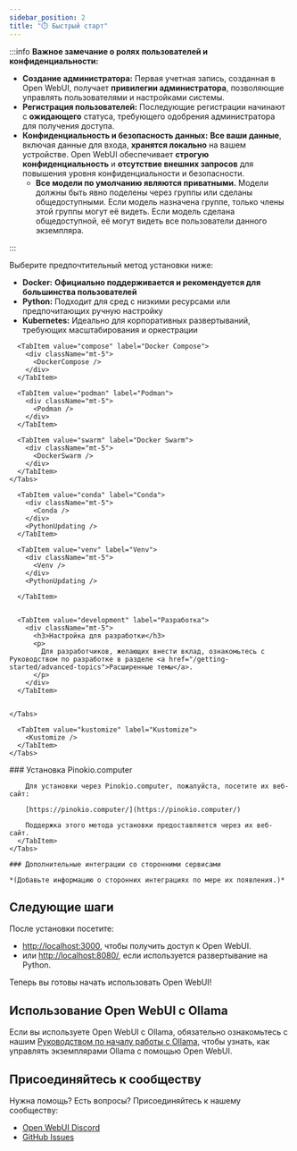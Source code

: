 ```yaml
---
sidebar_position: 2
title: "⏱️ Быстрый старт"
---
```




<TopBanners />

:::info **Важное замечание о ролях пользователей и конфиденциальности:**

- **Создание администратора:** Первая учетная запись, созданная в Open WebUI, получает **привилегии администратора**, позволяющие управлять пользователями и настройками системы.
- **Регистрация пользователей:** Последующие регистрации начинают с **ожидающего** статуса, требующего одобрения администратора для получения доступа.
- **Конфиденциальность и безопасность данных:** **Все ваши данные**, включая данные для входа, **хранятся локально** на вашем устройстве. Open WebUI обеспечивает **строгую конфиденциальность** и **отсутствие внешних запросов** для повышения уровня конфиденциальности и безопасности.
  - **Все модели по умолчанию являются приватными.** Модели должны быть явно поделены через группы или сделаны общедоступными. Если модель назначена группе, только члены этой группы могут её видеть. Если модель сделана общедоступной, её могут видеть все пользователи данного экземпляра.

:::

Выберите предпочтительный метод установки ниже:

- **Docker:** **Официально поддерживается и рекомендуется для большинства пользователей**
- **Python:** Подходит для сред с низкими ресурсами или предпочитающих ручную настройку
- **Kubernetes:** Идеально для корпоративных развертываний, требующих масштабирования и оркестрации


<Tabs>
  <TabItem value="docker" label="Docker">
    <Tabs>
      <TabItem value="docker" label="Docker">
        <div className="mt-5">
          <ManualDocker />
          <DockerUpdating />
        </div>
      </TabItem>

      <TabItem value="compose" label="Docker Compose">
        <div className="mt-5">
          <DockerCompose />
        </div>
      </TabItem>

      <TabItem value="podman" label="Podman">
        <div className="mt-5">
          <Podman />
        </div>
      </TabItem>

      <TabItem value="swarm" label="Docker Swarm">
        <div className="mt-5">
          <DockerSwarm />
        </div>
      </TabItem>
    </Tabs>

  </TabItem>
  <TabItem value="python" label="Python">
    <Tabs>
      <TabItem value="uv" label="uv">
        <div className="mt-5">
          <Uv />
        </div>
        <PythonUpdating />
      </TabItem>


      <TabItem value="conda" label="Conda">
        <div className="mt-5">
          <Conda />
        </div>
        <PythonUpdating />
      </TabItem>

      <TabItem value="venv" label="Venv">
        <div className="mt-5">
          <Venv />
        </div>
        <PythonUpdating />

      </TabItem>


      <TabItem value="development" label="Разработка">
        <div className="mt-5">
          <h3>Настройка для разработки</h3>
          <p>
            Для разработчиков, желающих внести вклад, ознакомьтесь с Руководством по разработке в разделе <a href="/getting-started/advanced-topics">Расширенные темы</a>.
          </p>
        </div>
      </TabItem>


    </Tabs>
  </TabItem>

  <TabItem value="kubernetes" label="Kubernetes">
    <Tabs>
      <TabItem value="helm" label="Helm">
        <Helm />
      </TabItem>

      <TabItem value="kustomize" label="Kustomize">
        <Kustomize />
      </TabItem>
    </Tabs>
  </TabItem>


  <TabItem value="third-party" label="Сторонние">
    <Tabs>
      <TabItem value="pinokio-computer" label="Pinokio.computer">
        ### Установка Pinokio.computer

        Для установки через Pinokio.computer, пожалуйста, посетите их веб-сайт:

        [https://pinokio.computer/](https://pinokio.computer/)

        Поддержка этого метода установки предоставляется через их веб-сайт.
      </TabItem>
    </Tabs>

    ### Дополнительные интеграции со сторонними сервисами

    *(Добавьте информацию о сторонних интеграциях по мере их появления.)*
  </TabItem>
</Tabs>

## Следующие шаги

После установки посетите:

- [http://localhost:3000](http://localhost:3000), чтобы получить доступ к Open WebUI.
- или [http://localhost:8080/](http://localhost:8080/), если используется развертывание на Python.

Теперь вы готовы начать использовать Open WebUI!

## Использование Open WebUI с Ollama
Если вы используете Open WebUI с Ollama, обязательно ознакомьтесь с нашим [Руководством по началу работы с Ollama](/getting-started/quick-start/starting-with-ollama), чтобы узнать, как управлять экземплярами Ollama с помощью Open WebUI.

## Присоединяйтесь к сообществу

Нужна помощь? Есть вопросы? Присоединяйтесь к нашему сообществу:

- [Open WebUI Discord](https://discord.gg/5rJgQTnV4s)
- [GitHub Issues](https://github.com/open-webui/open-webui/issues)
